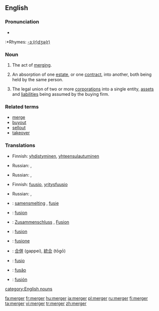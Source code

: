 ==English==

===Pronunciation===
*{{IPA|/ˈmɚdʒɝ/}}
:*Rhymes: [[Rhymes:English:-ɜː(r)dʒə(r)|-ɜː(r)dʒə(r)]]

===Noun===
{{en-noun}}
# The act of [[merge|merging]].
# {{law}} An absorption of one [[estate]], or one [[contract]], into another, both being held by the same person.
# {{economics}} The legal union of two or more [[corporation]]s into a single entity, [[asset]]s and [[liability|liabilities]] being assumed by the buying firm.

===Related terms===
* [[merge]]
* [[buyout]]
* [[sellout]]
* [[takeover]]

===Translations===
{{trans-top|the act of merging}}
*Finnish: [[yhdistyminen]], [[yhteensulautuminen]]
{{trans-mid}}
*Russian: {{t|ru|слияние|n|sc=Cyrl|tr=slijánije}}, {{t|ru|поглощение|n|sc=Cyrl|tr=pogloš'énije}}
{{trans-bottom}}

{{trans-top|an absorption of one estate, or one contract}}
{{trans-mid}}
*Russian: {{t|ru|слияние|n|sc=Cyrl|tr=slijánije}}, {{t|ru|поглощение|n|sc=Cyrl|tr=pogloš'énije}}
{{trans-bottom}}

{{trans-top|the legal union of two or more corporations}}
*Finnish: [[fuusio]], [[yritysfuusio]]
{{trans-mid}}
*Russian: {{t|ru|слияние|n|sc=Cyrl|tr=slijánije}}, {{t|ru|поглощение|n|sc=Cyrl|tr=pogloš'énije}}
{{trans-bottom}}

{{checktrans-top}}
*{{ttbc|Dutch}}: [[samensmelting]] {{f}}, [[fusie]] {{f}}
*{{ttbc|French}}: [[fusion]]
*{{ttbc|German}}: [[Zusammenschluss]] {{m}}, [[Fusion]] {{f}}
*{{ttbc|Interlingua}}: [[fusion]]
*{{ttbc|Italian}}: [[fusione]] {{f}}
{{checktrans-mid}}
*{{ttbc|Japanese}}: [[合併]] (gappei), [[統合]] (tōgō)
*{{ttbc|Latin}}: [[fusio]] {{f}}
*{{ttbc|Portuguese}}: [[fusão]] {{f}}
*{{ttbc|Spanish}}: [[fusión]] {{f}}
{{checktrans-bottom}}

[[category:English nouns]]

[[fa:merger]]
[[fr:merger]]
[[hu:merger]]
[[ja:merger]]
[[pl:merger]]
[[ru:merger]]
[[fi:merger]]
[[ta:merger]]
[[vi:merger]]
[[tr:merger]]
[[zh:merger]]